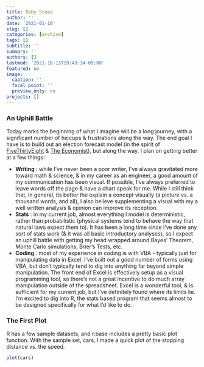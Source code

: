 ```yaml
---
title: Baby Steps
author: ''
date: '2021-01-10'
slug: []
categories: [archive]
tags: []
subtitle: ''
summary: ''
authors: []
lastmod: '2021-10-13T19:43:34-05:00'
featured: no
image:
  caption: ''
  focal_point: ''
  preview_only: no
projects: []
---
```


### An Uphill Battle

Today marks the beginning of what I imagine will be a long journey, with a significant number of hiccups & frustrations along the way. The end goal I have is to build out an election forecast model (in the spirit of [FiveThirtyEight](https://projects.fivethirtyeight.com/2020-election-forecast/) & [The Economist](https://projects.economist.com/us-2020-forecast/president)), but along the way, I plan on getting better at a few things:

* **Writing**  :  while I’ve never been a poor writer, I’ve always gravitated more toward math & science, & in my career as an engineer, a good amount of my communication has been visual. If possible, I’ve always preferred to leave words off the page & have a chart speak for me. While I still think that, in general, its better the explain a concept visually (a picture vs. a thousand words, and all), I also believe supplementing a visual with my a well written analysis & opinion can improve its reception. 
* **Stats**  :  in my current job, almost everything I model is deterministic, rather than probabilistic (physical systems tend to behave the way that natural laws expect them to). It has been a long time since I’ve done any sort of stats work (& it was all basic introductory analyses), so I expect an uphill battle with getting my head wrapped around Bayes’ Theorem, Monte Carlo simulations,  Brier’s Tests, etc. 
* **Coding**  :  most of my experience in coding is with VBA - typically just for manipulating data in Excel. I’ve built out a good number of forms using VBA, but don’t typically tend to dig into anything far beyond simple manipulation. The front end of Excel is effectively setup as a visual programming tool, so there’s not a great incentive to do much array manipulation outside of the spreadsheet.  Excel is a wonderful tool, & is sufficient for my current job, but I’ve definitely found where its limits lie. I’m excited to dig into R, the stats based program that seems almost to be designed specifically for what I’d like to do.

### The First Plot

R has a few sample datasets, and r:base includes a pretty basic plot function. With the sample set, cars, I made a quick plot of the stopping distance vs. the speed.

```r
plot(cars)
```

